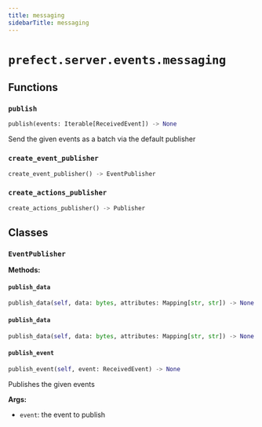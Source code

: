 ```yaml
---
title: messaging
sidebarTitle: messaging
---
```


# `prefect.server.events.messaging`

## Functions

### `publish` <sup><a href="https://github.com/PrefectHQ/prefect/blob/main/src/prefect/server/events/messaging.py#L19" target="_blank"><Icon icon="github" style="width: 14px; height: 14px;" /></a></sup>

```python
publish(events: Iterable[ReceivedEvent]) -> None
```


Send the given events as a batch via the default publisher


### `create_event_publisher` <sup><a href="https://github.com/PrefectHQ/prefect/blob/main/src/prefect/server/events/messaging.py#L78" target="_blank"><Icon icon="github" style="width: 14px; height: 14px;" /></a></sup>

```python
create_event_publisher() -> EventPublisher
```

### `create_actions_publisher` <sup><a href="https://github.com/PrefectHQ/prefect/blob/main/src/prefect/server/events/messaging.py#L83" target="_blank"><Icon icon="github" style="width: 14px; height: 14px;" /></a></sup>

```python
create_actions_publisher() -> Publisher
```

## Classes

### `EventPublisher` <sup><a href="https://github.com/PrefectHQ/prefect/blob/main/src/prefect/server/events/messaging.py#L26" target="_blank"><Icon icon="github" style="width: 14px; height: 14px;" /></a></sup>

**Methods:**

#### `publish_data` <sup><a href="https://github.com/PrefectHQ/prefect/blob/main/src/prefect/server/events/messaging.py#L41" target="_blank"><Icon icon="github" style="width: 14px; height: 14px;" /></a></sup>

```python
publish_data(self, data: bytes, attributes: Mapping[str, str]) -> None
```

#### `publish_data` <sup><a href="https://github.com/PrefectHQ/prefect/blob/main/src/prefect/server/utilities/messaging/__init__.py#L68" target="_blank"><Icon icon="github" style="width: 14px; height: 14px;" /></a></sup>

```python
publish_data(self, data: bytes, attributes: Mapping[str, str]) -> None
```

#### `publish_event` <sup><a href="https://github.com/PrefectHQ/prefect/blob/main/src/prefect/server/events/messaging.py#L44" target="_blank"><Icon icon="github" style="width: 14px; height: 14px;" /></a></sup>

```python
publish_event(self, event: ReceivedEvent) -> None
```

Publishes the given events

**Args:**
- `event`: the event to publish

